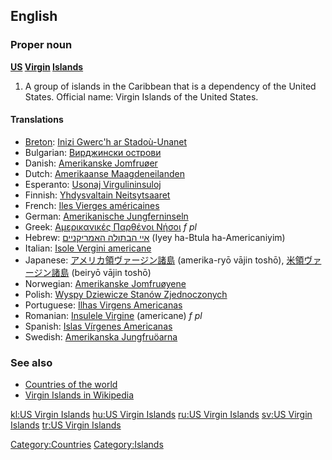 ==English==

===Proper noun===
'''[[US]] [[Virgin]] [[Island]]s'''

# A group of islands in the Caribbean that is a dependency of the United States. Official name: Virgin Islands of the United States.

====Translations====
* [[Breton]]: [[Inizi Gwerc'h ar Stadoù-Unanet]]
* Bulgarian: [[Вирджински острови]]
* Danish: [[Amerikanske Jomfruøer]]
* Dutch: [[Amerikaanse Maagdeneilanden]]
* Esperanto: [[Usonaj Virgulininsuloj]]
* Finnish: [[Yhdysvaltain Neitsytsaaret]]
* French: [[Iles Vierges américaines]]
* German: [[Amerikanische Jungferninseln]]
* Greek: [[Αμερικανικές Παρθένοι Νήσοι]] ''f pl''
* Hebrew: [[איי הבתולה האמריקניים]] (Iyey ha-Btula ha-Americaniyim)
* Italian: [[Isole Vergini americane]]
* Japanese: [[アメリカ領ヴァージン諸島]] (amerika-ryō vājin toshō), [[米領ヴァージン諸島]] (beiryō vājin toshō)
* Norwegian: [[Amerikanske Jomfruøyene]] {{p}}
* Polish: [[Wyspy Dziewicze Stanów Zjednoczonych]]
* Portuguese: [[Ilhas Virgens Americanas]]
* Romanian: [[Insulele Virgine]] (americane) ''f pl''
* Spanish: [[Islas Vírgenes Americanas]]
* Swedish: [[Amerikanska Jungfruöarna]]

===See also===
* [[Appendix:Countries of the world|Countries of the world]]
* [[w:Virgin_Islands|Virgin Islands in Wikipedia]]

[[Category:Countries]]
[[Category:Islands]]

[[kl:US Virgin Islands]]
[[hu:US Virgin Islands]]
[[ru:US Virgin Islands]]
[[sv:US Virgin Islands]]
[[tr:US Virgin Islands]]